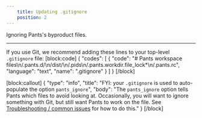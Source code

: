```yaml
---
    title: Updating .gitignore
    position: 2
---
```


Ignoring Pants's byproduct files.

---

If you use Git, we recommend adding these lines to your top-level `.gitignore` file:
[block:code]
{
  "codes": [
    {
      "code": "# Pants workspace files\n/.pants.d/\n/dist/\n/.pids\n/.pants.workdir.file_lock*\n/.pants.rc",
      "language": "text",
      "name": ".gitignore"
    }
  ]
}
[/block]

[block:callout]
{
  "type": "info",
  "title": "FYI: your `.gitignore` is used to auto-populate the option `pants_ignore`",
  "body": "The `pants_ignore` option tells Pants which files to avoid looking at. Occasionally, you will want to ignore something with Git, but still want Pants to work on the file. See [Troubleshooting / common issues](doc:troubleshooting) for how to do this."
}
[/block]